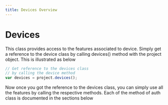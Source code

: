 ```yaml
---
title: Devices Overview
---
```


# Devices

This class provides access to the features associated to device. Simply get a reference to the device class by calling devices() method with the project object. This is illustrated as below

```js
// Get reference to the devices class
// by calling the device method
var devices = project.devices();
```

Now once you got the reference to the devices class, you can simply use all the features by calling the respective methods. Each of the method of auth class is documented in the sections below


